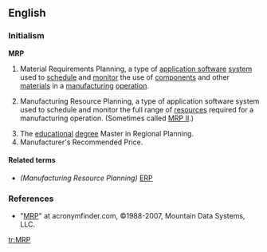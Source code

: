 ==English==

===Initialism===
'''MRP'''

# {{computing}} Material Requirements Planning, a type of [[application software]] [[system]] used to [[schedule]] and [[monitor]] the use of [[component]]s and other [[material]]s in a [[manufacturing]] [[operation]].
#{{computing}} Manufacturing Resource Planning, a type of application software system used to schedule and monitor the full range of [[resources]] required for a manufacturing operation. (Sometimes called [[MRP II]].)
#The [[educational]] [[degree]] Master in Regional Planning.
#Manufacturer's Recommended Price.

====Related terms====
*''(Manufacturing Resource Planning)'' [[ERP]]

===References===
*"[http://www.acronymfinder.com/af-query.asp?Acronym=MRP&p=dict MRP]" at acronymfinder.com, ©1988-2007, Mountain Data Systems, LLC.

[[tr:MRP]]